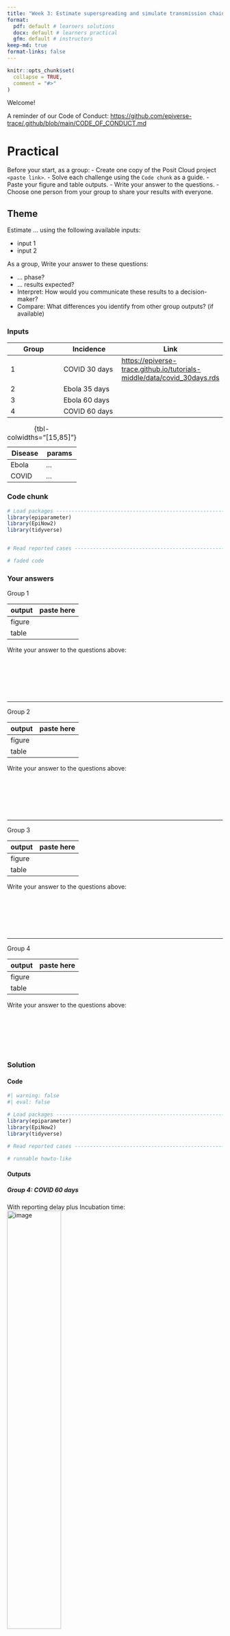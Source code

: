 ```yaml
---
title: "Week 3: Estimate superspreading and simulate transmission chains"
format: 
  pdf: default # learners solutions
  docx: default # learners practical
  gfm: default # instructors
keep-md: true
format-links: false
---
```


```r
knitr::opts_chunk$set(
  collapse = TRUE,
  comment = "#>"
)
```

::: {.content-hidden when-format="pdf"}

<!-- visible for instructors only -->
<!-- practical-week.md is generated from practical-week.qmd. Please edit that file -->
<!-- commit .md and .qmd files together -->

:::

Welcome!

A reminder of our Code of Conduct: 
<https://github.com/epiverse-trace/.github/blob/main/CODE_OF_CONDUCT.md>


# Practical

<!-- visible for learners and instructors at practical -->

Before your start, as a group:
- Create one copy of the Posit Cloud project `<paste link>`.
- Solve each challenge using the `Code chunk` as a guide.
- Paste your figure and table outputs.
- Write your answer to the questions.
- Choose one person from your group to share your results with everyone.


## Theme

Estimate ... using the following available inputs:

- input 1
- input 2

As a group, Write your answer to these questions:

- ... phase?
- ... results expected?
- Interpret: How would you communicate these results to a decision-maker?
- Compare: What differences you identify from other group outputs? (if available)

### Inputs

| Group | Incidence | Link |
|---|---|---|
| 1 | COVID 30 days | <https://epiverse-trace.github.io/tutorials-middle/data/covid_30days.rds> |
| 2 | Ebola 35 days |  |
| 3 | Ebola 60 days |  |
| 4 | COVID 60 days |  |


| Disease | params |
|---|---|
| Ebola | ... |
| COVID | ... |

: {tbl-colwidths="[15,85]"}

::: {.content-visible when-format="docx"}

### Code chunk

```r
# Load packages -----------------------------------------------------------
library(epiparameter)
library(EpiNow2)
library(tidyverse)


# Read reported cases -----------------------------------------------------

# faded code

```

### Your answers

Group 1

| output | paste here |
|---|---|
| figure |  |
| table |  |

Write your answer to the questions above:

```







```


------------------------

Group 2

| output | paste here |
|---|---|
| figure |  |
| table |  |

Write your answer to the questions above:

```







```


------------------------

Group 3

| output | paste here |
|---|---|
| figure |  |
| table |  |

Write your answer to the questions above:

```







```


------------------------

Group 4

| output | paste here |
|---|---|
| figure |  |
| table |  |

Write your answer to the questions above:

```







```
:::

::: {.content-visible unless-format="docx"}

### Solution

<!-- visible for instructors and learners after practical (solutions) -->

#### Code

```r
#| warning: false
#| eval: false

# Load packages -----------------------------------------------------------
library(epiparameter)
library(EpiNow2)
library(tidyverse)

# Read reported cases -----------------------------------------------------

# runnable howto-like
```


#### Outputs

##### Group 4: COVID 60 days

With reporting delay plus Incubation time:
![image](https://hackmd.io/_uploads/S1q6ItjvC.png){width=50%}

With reporting delay plus Incubation time:
```
> summary(covid60_epinow_delays)
                            measure               estimate
                             <char>                 <char>
1:           New infections per day     1987 (760 -- 4566)
2: Expected change in daily reports      Likely decreasing
3:       Effective reproduction no.     0.81 (0.43 -- 1.3)
4:                   Rate of growth -0.047 (-0.2 -- 0.092)
5:     Doubling/halving time (days)      -15 (7.5 -- -3.5)
```

#### Interpretation

Interpretation template:

+ From the summary of our analysis we see that the expected change in reports is 
`Likely decreasing` with the estimated new infections, on average, of
`1987` with 90% credible interval of `760` to `4566`.

+ ...

Interpretation Helpers:

- About the effective reproduction number:
    - An Rt greater than 1 implies an increase in cases or an epidemic. 
    - An Rt less than 1 implies a decrease in cases or extinction.
- ...

:::

# end